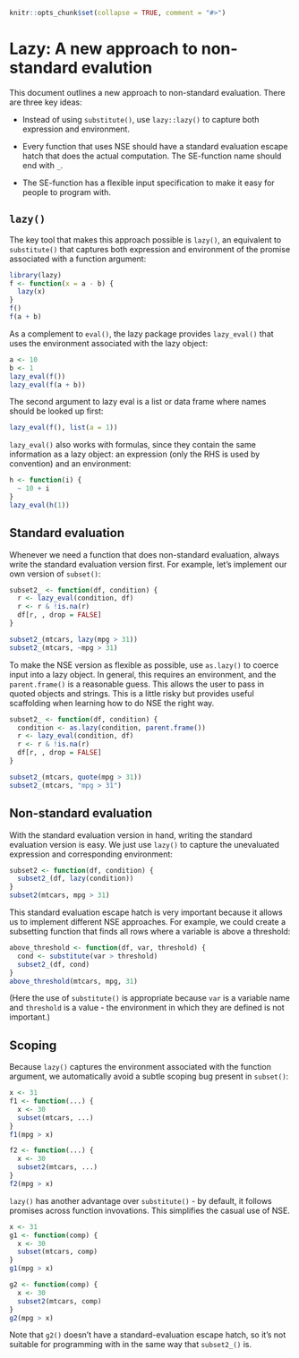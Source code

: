 <!-- 
%\VignetteEngine{knitr::knitr}
%\VignetteIndexEntry{Lazy: a new approach to NSE}
-->

```r
knitr::opts_chunk$set(collapse = TRUE, comment = "#>")
```

# Lazy: A new approach to non-standard evalution

This document outlines a new approach to non-standard evaluation. There are three key ideas:

* Instead of using `substitute()`, use `lazy::lazy()` to capture both expression
  and environment.
  
* Every function that uses NSE should have a standard evaluation escape hatch
  that does the actual computation. The SE-function name should end with `_`.
  
* The SE-function has a flexible input specification to make it easy for people
  to program with.

## `lazy()`

The key tool that makes this approach possible is `lazy()`, an equivalent to `substitute()` that captures both expression and environment of the promise associated with a function argument:

```r
library(lazy)
f <- function(x = a - b) {
  lazy(x)
}
f()
f(a + b)
```

As a complement to `eval()`, the lazy package provides `lazy_eval()` that uses the environment associated with the lazy object:

```r
a <- 10
b <- 1
lazy_eval(f())
lazy_eval(f(a + b))
```

The second argument to lazy eval is a list or data frame where names should be looked up first:

```r
lazy_eval(f(), list(a = 1))
```

`lazy_eval()` also works with formulas, since they contain the same information as a lazy object: an expression (only the RHS is used by convention) and an environment:

```r
h <- function(i) {
  ~ 10 + i
}
lazy_eval(h(1))
```

## Standard evaluation

Whenever we need a function that does non-standard evaluation, always write the standard evaluation version first. For example, let's implement our own version of `subset()`:

```r
subset2_ <- function(df, condition) {
  r <- lazy_eval(condition, df)
  r <- r & !is.na(r)
  df[r, , drop = FALSE]
} 

subset2_(mtcars, lazy(mpg > 31))
subset2_(mtcars, ~mpg > 31)
```

To make the NSE version as flexible as possible, use `as.lazy()` to coerce input into a lazy object. In general, this requires an environment, and the `parent.frame()` is a reasonable guess. This allows the user to pass in quoted objects and strings. This is a little risky but provides useful scaffolding when learning how to do NSE the right way.

```r
subset2_ <- function(df, condition) {
  condition <- as.lazy(condition, parent.frame())
  r <- lazy_eval(condition, df)
  r <- r & !is.na(r)
  df[r, , drop = FALSE]
} 

subset2_(mtcars, quote(mpg > 31))
subset2_(mtcars, "mpg > 31")
```

## Non-standard evaluation

With the standard evaluation version in hand, writing the standard evaluation version is easy. We just use `lazy()` to capture the unevaluated expression and corresponding environment:

```r
subset2 <- function(df, condition) {
  subset2_(df, lazy(condition))
}
subset2(mtcars, mpg > 31)
```

This standard evaluation escape hatch is very important because it allows us to implement different NSE approaches. For example, we could create a subsetting function that finds all rows where a variable is above a threshold:

```r
above_threshold <- function(df, var, threshold) {
  cond <- substitute(var > threshold)
  subset2_(df, cond)
}
above_threshold(mtcars, mpg, 31)
```

(Here the use of `substitute()` is appropriate because `var` is a variable name and `threshold` is a value - the environment in which they are defined is not important.)

## Scoping

Because `lazy()` captures the environment associated with the function argument, we automatically avoid a subtle scoping bug present in `subset()`:
  
```r
x <- 31
f1 <- function(...) {
  x <- 30
  subset(mtcars, ...)
}
f1(mpg > x)

f2 <- function(...) {
  x <- 30
  subset2(mtcars, ...)
}
f2(mpg > x)
```

`lazy()` has another advantage over `substitute()` - by default, it follows promises across function invovations. This simplifies the casual use of NSE.

```r
x <- 31
g1 <- function(comp) {
  x <- 30
  subset(mtcars, comp)
}
g1(mpg > x)

g2 <- function(comp) {
  x <- 30
  subset2(mtcars, comp)
}
g2(mpg > x)
```

Note that `g2()` doesn't have a standard-evaluation escape hatch, so it's not suitable for programming with in the same way that `subset2_()` is.
